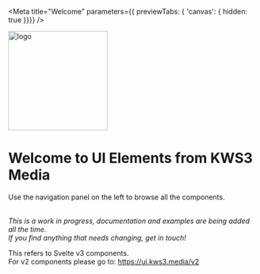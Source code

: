 

<Version />

<Meta
  title="Welcome"
  parameters={{ previewTabs: { 'canvas': { hidden: true }}}}
/>


<div class="main has-text-centered">
  <img
    width="200"
    src="https://kws3.media/assets/images/logo.png"
    style={{margin:'10px 0'}}
    alt="logo" />
  <h1 class="title">Welcome to UI Elements from KWS3 Media</h1>
  <p>
    Use the navigation panel on the left to browse all the components.<br /><br />
  </p>
  <p>
    <em
      >This is a work in progress, documentation and examples are being added
      all the time. <br />If you find anything that needs changing, get in
      touch!</em>
  </p>
  <div class="message is-warning">
    <div class="message-body">
      <p>
        This refers to Svelte v3 components.
        <br />For v2 components please go to: <a href="https://ui.kws3.media/v2">https://ui.kws3.media/v2</a>
      </p>
    </div>
  </div>
</div>